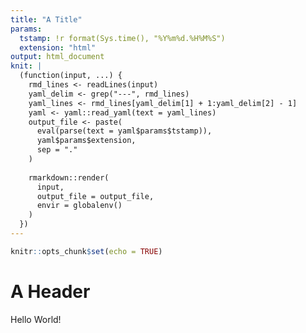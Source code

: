```yaml
---
title: "A Title"
params: 
  tstamp: !r format(Sys.time(), "%Y%m%d.%H%M%S")
  extension: "html"
output: html_document
knit: |
  (function(input, ...) {
    rmd_lines <- readLines(input)
    yaml_delim <- grep("---", rmd_lines)
    yaml_lines <- rmd_lines[yaml_delim[1] + 1:yaml_delim[2] - 1]
    yaml <- yaml::read_yaml(text = yaml_lines)
    output_file <- paste(
      eval(parse(text = yaml$params$tstamp)),
      yaml$params$extension,
      sep = "."
    )
    
    rmarkdown::render(
      input,
      output_file = output_file,
      envir = globalenv()
    )
  })
---
```


```r
knitr::opts_chunk$set(echo = TRUE)
```

# A Header

Hello World!
